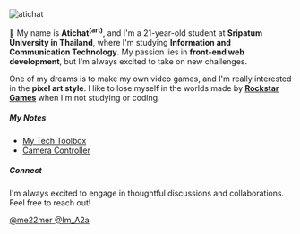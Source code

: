

<div className="relative w-full h-full my-8 pt-6 overflow-hidden rounded-xl border shadow-md">
  <Image
    src="https://avatars.githubusercontent.com/u/73696671?v=4"
    width={220}
    height={220}
    alt="atichat"
    loading="lazy"
    quality={90}
    className="duration-500 object-contain"
  />
  <Snow />
</div>

👋 My name is **Atichat<sup><strong>(art)</strong></sup>**, and I&apos;m a 21-year-old student at **Sripatum University in Thailand**, where I&apos;m studying **Information and Communication Technology**. My passion lies in **front-end web development**, but I&apos;m always excited to take on new challenges.

One of my dreams is to make my own video games, and I'm really interested in the **pixel art style**. I like to lose myself in the worlds made by **[Rockstar Games](https://www.rockstargames.com/)** when I&apos;m not studying or coding.

##### My Notes

- [My Tech Toolbox](/n/tech-toolbox)
- [Camera Controller](/n/camera-controller)


##### Connect

I&apos;m always excited to engage in thoughtful discussions and collaborations. Feel free to reach out!

<div className="flex flex-wrap gap-4">
    <a
      href="https://github.com/me22mer"
      target="_blank"
      rel="noopener noreferrer"
      className="flex items-center text-sm gap-2 px-4 py-2 border rounded-lg hover:bg-gray-100"
    >
      <GithubIcon size={16} />
      <span>@me22mer</span>
    </a>
    <a
      href="https://x.com/lm_A2a"
      target="_blank"
      rel="noopener noreferrer"
      aria-label="X"
      className="flex items-center text-sm gap-2 px-4 py-2 border rounded-lg hover:bg-gray-100"
    >
      <TwitterIcon size={16} />
      <span>@Im_A2a</span>
    </a>
</div>

&nbsp;
